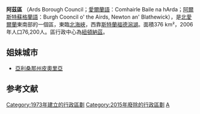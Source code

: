 {{NI_district |
  district_name = Ards Borough |
  alt_name      = Comhairle Baile na hArda / Burgh Cooncil o' the Airds, Newton an' Blathewick<ref>[http://www.ratingreviewni.gov.uk/ards_bc.pdf Rating Review]</ref> |
  district_map  = [[File:NorthernIrelandArds.png|File:NorthernIrelandArds.png]] |
  area_rank     = 20th |
  district_area = [[1_E8_m²|376]] |
  district_HQ   = [[Newtownards|Newtownards]] |
  district_iso  = GB-ARD |
  district_ons  = 95X |
<!-- Fetch dynamic statistics from Template:PopLookupNI -->
  protestant_pc = 82.5% |
  catholic_pc   = 12.6% |
  web_address   = <!-- Image with unknown copyright status removed: [[File:Ardsarms.PNG|centre]] --><br>http://www.ards-council.gov.uk |
  district_MPs  = [[Sylvia_Hermon|Sylvia Hermon]], [[Iris_Robinson|Iris Robinson]] |
}}
'''阿茲區''' （Ards Borough Council；[[愛爾蘭語|愛爾蘭語]]：Comhairle Baile na hArda；[[阿爾斯特蘇格蘭語|阿爾斯特蘇格蘭語]]：Burgh Cooncil o' the Airds, Newton an' Blathewick），是[[北愛爾蘭|北愛爾蘭]]東南部的一個區，東臨[[北海峽|北海峽]]，西靠[[斯特蘭福德潟湖|斯特蘭福德潟湖]]。面積376 km²，2006年人口76,200人。區行政中心為[[紐頓納茲|紐頓納茲]]。

==姐妹城市==
* {{USA}}[[亞利桑那州|亞利桑那州]][[皮奧里亞_(亞利桑那州)|皮奧里亞]]
== 参考文献 ==
{{reflist}}

[[Category:1973年建立的行政區劃|Category:1973年建立的行政區劃]]
[[Category:2015年廢除的行政區劃|Category:2015年廢除的行政區劃]]
[[Category:北爱尔兰行政区划史|A]]